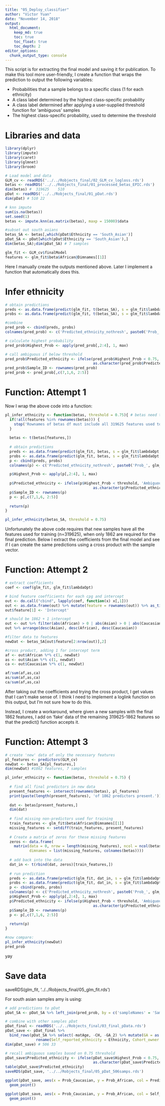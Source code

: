 ```yaml
---
title: "05_Deploy_classifier"
author: "Victor Yuan"
date: "November 14, 2018"
output:
  html_document:
    keep_md: true
    toc: true
    toc_float: true
    toc_depth: 2
editor_options: 
  chunk_output_type: console
---
```


This script is for extracting the final model and saving it for publication. To make this tool more 
user-friendly, I create a function that wraps the prediction to output the following variables:

* Probabilities that a sample belongs to a specific class (1 for each ethnicity)
* A class label determined by the highest class-specific probability
* A class label determined after applying a user-supplied threshold function for 'ambiguous' samples
* The highest class-specific probability, used to determine the threshold

# Libraries and data

```r
library(dplyr)
library(impute)
library(caret)
library(glmnet)
library(broom)

# Load model and data
GLM_cv <- readRDS('../../Robjects_final/02_GLM_cv_logloss.rds')
betas <- readRDS('../../Robjects_final/01_processed_betas_EPIC.rds') 
dim(betas) #  319625    510
pDat <- readRDS('../../Robjects_final/01_pDat.rds')
dim(pDat) # 510 22

# knn impute
sum(is.na(betas))
set.seed(1)
betas <- impute.knn(as.matrix(betas), maxp = 15000)$data

#subset out south asians
betas_SA <- betas[,which(pDat$Ethnicity == 'South_Asian')]
pDat_SA <- pDat[which(pDat$Ethnicity == 'South_Asian'),]
dim(betas_SA);dim(pDat_SA) # 7 samples

glm_fit <- GLM_cv$finalModel
features <- glm_fit$beta$African@Dimnames[[1]]
```

Here I manually create the outputs mentioned above. Later I implement a function that automatically
does this.

# Infer ethnicity 

```r
# obtain predictions
preds <- as.data.frame(predict(glm_fit, t(betas_SA), s = glm_fit$lambdaOpt, type = 'class'))
probs <- as.data.frame(predict(glm_fit, t(betas_SA), s = glm_fit$lambdaOpt, type = 'response'))

#combine
pred_prob <- cbind(preds, probs)
colnames(pred_prob) <- c('Predicted_ethnicity_nothresh', paste0('Prob_', glm_fit$classnames))

# calculate highest probability
pred_prob$Highest_Prob <- apply(pred_prob[,2:4], 1, max)

# call ambiguous if below threshold
pred_prob$Predicted_ethnicity <- ifelse(pred_prob$Highest_Prob < 0.75, 'Ambiguous', 
                                        as.character(pred_prob$Predicted_ethnicity_nothresh))
pred_prob$Sample_ID <- rownames(pred_prob)
pred_prob <- pred_prob[,c(7,1,6, 2:5)]
```

# Function: Attempt 1

Now I wrap the above code into a function:

```r
pl_infer_ethnicity <- function(betas, threshold = 0.75){ # betas need to be in the form of samples in columns
  if(!all(features %in% rownames(betas))) {
    stop('Rownames of betas df must include all 319625 features used to fit classifier.')
  }
  
  betas <- t(betas[features,])
  
  # obtain predictions
  preds <- as.data.frame(predict(glm_fit, betas, s = glm_fit$lambdaOpt, type = 'class'))
  probs <- as.data.frame(predict(glm_fit, betas, s = glm_fit$lambdaOpt, type = 'response'))
  p <- cbind(preds, probs)
  colnames(p) <- c('Predicted_ethnicity_nothresh', paste0('Prob_', glm_fit$classnames))

  p$Highest_Prob <- apply(p[,2:4], 1, max)
  
  p$Predicted_ethnicity <- ifelse(p$Highest_Prob < threshold, 'Ambiguous', 
                                        as.character(p$Predicted_ethnicity_nothresh))
  p$Sample_ID <- rownames(p)
  p <- p[,c(7,1,6, 2:5)]
  
  return(p)
}

pl_infer_ethnicity(betas_SA, threshold = 0.75)
```

Unfortunately the above code requires that new samples have all the features used for training 
(n=319625), when only 1862 are required for the final prediction. Below I extract the coefficients
from the final model and see if I can create the same predictions using a cross product with the 
sample vector.

# Function: Attempt 2

```r
# extract coefficients
coef <- coef(glm_fit, glm_fit$lambdaOpt)

# bind feature coefficients for each cpg and intercept
out <- do.call("cbind", lapply(coef, function(x) x[,1])) 
out <- as.data.frame(out) %>% mutate(feature = rownames(out)) %>% as_tibble()
out$feature[1] <- 'Intercept'

# should be 1862 + 1 intercept
out <- out %>% filter(abs(African) > 0 | abs(Asian) > 0 | abs(Caucasian) > 0)
out %>% arrange(desc(Asian), desc(African), desc(Caucasian))

#filter data to features
newDat <- betas_SA[out$feature[2:nrow(out)],2]

#cross product, adding 1 for intercept term
af <- out$African %*% c(1, newDat)
as <- out$Asian %*% c(1, newDat)
ca <- out$Caucasian %*% c(1, newDat)

af/sum(af,as,ca)
as/sum(af,as,ca)
ca/sum(af,as,ca)
```

After taking out the coefficients and trying the cross product, I get values that I can't make sense
of. I think I need to implement a loglink function on this output, but I'm not sure how to do this.

Instead, I create a workaround, where given a new samples with the final 1862 features, I add on
'fake' data of the remaining 319625-1862 features so that the predict() function accepts it.

# Function: Attempt 3

```r
# create 'new' data of only the necessary features
pl_features <- predictors(GLM_cv)
newDat <- betas_SA[pl_features,]
dim(newDat) #1862 features, 7 samples

pl_infer_ethnicity <- function(betas, threshold = 0.75) {
  
  # find all final predictors in new data
  present_features <- intersect(rownames(betas), pl_features)
  print(paste(length(present_features), 'of 1862 predictors present.'))
  
  dat <- betas[present_features,]
  dim(dat)
  
  # find missing non-predictors used for training
  train_features <- glm_fit$beta$African@Dimnames[[1]]
  missing_features <- setdiff(train_features, present_features)
  
  # Create a matrix of zeros for these missing features
  zeros <- data.frame(
    matrix(data = 0, nrow = length(missing_features), ncol = ncol(betas), 
           dimnames = list(missing_features, colnames(betas))))
  
  # add back into the data
  dat_in <- t(rbind(dat, zeros)[train_features,])
  
  # run prediction
  preds <- as.data.frame(predict(glm_fit, dat_in, s = glm_fit$lambdaOpt, type = 'class'))
  probs <- as.data.frame(predict(glm_fit, dat_in, s = glm_fit$lambdaOpt, type = 'response'))
  p <- cbind(preds, probs)
  colnames(p) <- c('Predicted_ethnicity_nothresh', paste0('Prob_', glm_fit$classnames))
  p$Highest_Prob <- apply(p[,2:4], 1, max)
  p$Predicted_ethnicity <- ifelse(p$Highest_Prob < threshold, 'Ambiguous', 
                                        as.character(p$Predicted_ethnicity_nothresh))
  p$Sample_ID <- rownames(p)
  p <- p[,c(7,1,6, 2:5)]
  
  return(p)
}

#now compare:
pl_infer_ethnicity(newDat)
pred_prob
```

yay

# Save data

saveRDS(glm_fit, '../../Robjects_final/05_glm_fit.rds')

For south asian samples amy is using:

```r
# add predictions to pDat
pDat_SA <- pDat_SA %>% left_join(pred_prob, by = c('sampleNames' = 'Sample_ID'))

# combine with other samples pDat
pDat_final <- readRDS('../../Robjects_final/03_final_pData.rds')
pDat_save <- pDat_final %>% 
  bind_rows(pDat_SA %>% select(-matAge, -CH, -GA_2) %>% mutate(GA = as.numeric(GA)) %>%
              rename(Self_reported_ethnicity = Ethnicity, Cohort_owner = Dataset))
dim(pDat_save) # 506 33

# recall ambiguous samples based on 0.75 threshold
pDat_save$Predicted_ethnicity <- ifelse(pDat_save$Highest_Prob < 0.75, 'Ambiguous', 
                                        as.character(pDat_save$Predicted_ethnicity))
table(pDat_save$Predicted_ethnicity)
saveRDS(pDat_save, '../../Robjects_final/05_pDat_506samps.rds')

ggplot(pDat_save, aes(x = Prob_Caucasian, y = Prob_African, col = Predicted_ethnicity)) +
  geom_point()

ggplot(pDat_save, aes(x = Prob_Caucasian, y = Prob_African, col = Self_reported_ethnicity)) +
  geom_point()
```